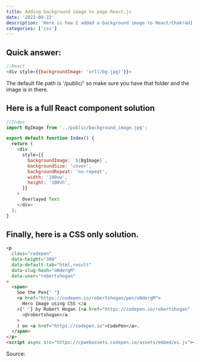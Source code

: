 ```yaml
---
title: Adding background image to page React.js
date: '2022-09-22'
description: 'Here is how I added a background image to React/ChakraUI components'
categories: ['css']
---
```


## Quick answer:

```js
//React
<div style={{backgroundImage: 'url(/bg.jpg)'}}>
```

The default file path is '/public/' so make sure you have that folder and the image is in there.

## Here is a full React component solution

```js
//Index
import BgImage from '../public/background_image.jpg';

export default function Index() {
  return (
    <div
      style={{
        backgroundImage: `${BgImage}`,
        backgroundSize: 'cover',
        backgroundRepeat: 'no-repeat',
        width: '100vw',
        height: '100vh',
      }}
    >
      Overlayed Text
    </div>
  );
}
```

## Finally, here is a CSS only solution.

```html
<p
  class="codepen"
  data-height="300"
  data-default-tab="html,result"
  data-slug-hash="oNdergM"
  data-user="robertshogan"
>
  <span>
    See the Pen{' '}
    <a href="https://codepen.io/robertshogan/pen/oNdergM">
      Hero Image using CSS </a
    >{' '} by Robert Hogan (<a href="https://codepen.io/robertshogan"
      >@robertshogan</a
    >
    ) on <a href="https://codepen.io">CodePen</a>.
  </span>
</p>
<script async src="https://cpwebassets.codepen.io/assets/embed/ei.js"></script>
```

Source:
